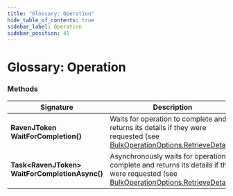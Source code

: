 ```yaml
---
title: "Glossary: Operation"
hide_table_of_contents: true
sidebar_label: Operation
sidebar_position: 41
---
```



# Glossary: Operation

### Methods

| Signature | Description |
| ----------| ----- |
| **RavenJToken WaitForCompletion()** | Waits for operation to complete and returns its details if they were requested (see [BulkOperationOptions.RetrieveDetails](./bulk-operation-options)) |
| **Task&lt;RavenJToken&gt; WaitForCompletionAsync()** | Asynchronously waits for operation to complete and returns its details if they were requested (see [BulkOperationOptions.RetrieveDetails](./bulk-operation-options)) |
